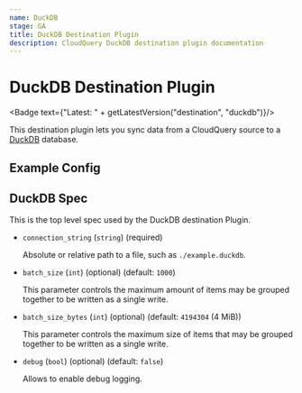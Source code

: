 ```yaml
---
name: DuckDB
stage: GA
title: DuckDB Destination Plugin
description: CloudQuery DuckDB destination plugin documentation
---
```

# DuckDB Destination Plugin


<Badge text={"Latest: " + getLatestVersion("destination", "duckdb")}/>

This destination plugin lets you sync data from a CloudQuery source to a [DuckDB](https://duckdb.org/) database.

## Example Config

<Configuration />

## DuckDB Spec

This is the top level spec used by the DuckDB destination Plugin.

- `connection_string` (`string`) (required)

  Absolute or relative path to a file, such as `./example.duckdb`.

- `batch_size` (`int`) (optional) (default: `1000`)

  This parameter controls the maximum amount of items may be grouped together to be written as a single write.

- `batch_size_bytes` (`int`) (optional) (default: `4194304` (4 MiB))

  This parameter controls the maximum size of items that may be grouped together to be written as a single write.

- `debug` (`bool`) (optional) (default: `false`)

  Allows to enable debug logging.
